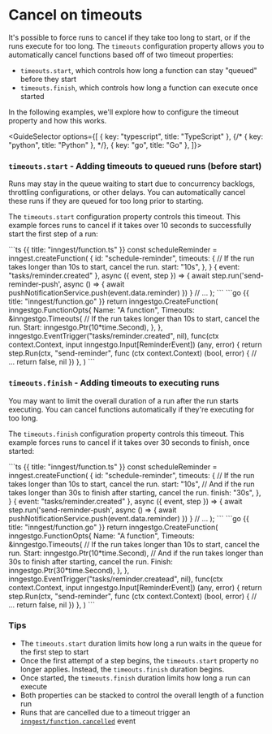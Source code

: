 
# Cancel on timeouts <VersionBadge version="TypeScript & Go only" />

It's possible to force runs to cancel if they take too long to start, or if the runs execute for too long.  The `timeouts` configuration property allows you to automatically cancel functions based off of two timeout properties:

- `timeouts.start`, which controls how long a function can stay "queued" before they start
- `timeouts.finish`, which controls how long a function can execute once started


In the following examples, we'll explore how to configure the timeout property and how this works.

<GuideSelector
  options={[
    { key: "typescript", title: "TypeScript" },
    {/* { key: "python", title: "Python" }, */},
    { key: "go", title: "Go" },
  ]}>


### `timeouts.start` - Adding timeouts to queued runs (before start)

Runs may stay in the queue waiting to start due to concurrency backlogs, throttling configurations, or other delays. You can automatically cancel these runs if they are queued for too long prior to starting.

The `timeouts.start` configuration property controls this timeout. This example forces runs to cancel if it takes over 10 seconds to successfully start the first step of a run:

<GuideSection show="typescript">
```ts {{ title: "inngest/function.ts" }}
const scheduleReminder = inngest.createFunction(
  {
    id: "schedule-reminder",
    timeouts: {
      // If the run takes longer than 10s to start, cancel the run.
      start: "10s",
    },
  }
  { event: "tasks/reminder.created" },
  async ({ event, step }) => {
    await step.run('send-reminder-push', async () => {
      await pushNotificationService.push(event.data.reminder)
    })
  }
  // ...
);
```
</GuideSection>

<GuideSection show="go">
```go {{ title: "inngest/function.go" }}
return inngestgo.CreateFunction(
	inngestgo.FunctionOpts{
		Name: "A function",
		Timeouts: &inngestgo.Timeouts{
			// If the run takes longer than 10s to start, cancel the run.
			Start: inngestgo.Ptr(10*time.Second),
		},
	},
	inngestgo.EventTrigger("tasks/reminder.created", nil),
	func(ctx context.Context, input inngestgo.Input[ReminderEvent]) (any, error) {
		return step.Run(ctx, "send-reminder", func (ctx context.Context) (bool, error) {
			// ...
			return false, nil
		})
	},
)
```
</GuideSection>

### `timeouts.finish` - Adding timeouts to executing runs

You may want to limit the overall duration of a run after the run starts executing. You can cancel functions automatically if they're executing for too long.

The `timeouts.finish` configuration property controls this timeout. This example forces runs to cancel if it takes over 30 seconds to finish, once started:

<GuideSection show="typescript">
```ts {{ title: "inngest/function.ts" }}
const scheduleReminder = inngest.createFunction(
  {
    id: "schedule-reminder",
    timeouts: {
      // If the run takes longer than 10s to start, cancel the run.
      start: "10s",
      // And if the run takes longer than 30s to finish after starting, cancel the run.
      finish: "30s",
    },
  }
  { event: "tasks/reminder.created" },
  async ({ event, step }) => {
    await step.run('send-reminder-push', async () => {
      await pushNotificationService.push(event.data.reminder)
    })
  }
  // ...
);
```
</GuideSection>

<GuideSection show="go">
```go {{ title: "inngest/function.go" }}
return inngestgo.CreateFunction(
	inngestgo.FunctionOpts{
		Name: "A function",
		Timeouts: &inngestgo.Timeouts{
			// If the run takes longer than 10s to start, cancel the run.
			Start: inngestgo.Ptr(10*time.Second),
			// And if the run takes longer than 30s to finish after starting, cancel the run.
			Finish: inngestgo.Ptr(30*time.Second),
		},
	},
	inngestgo.EventTrigger("tasks/reminder.createad", nil),
	func(ctx context.Context, input inngestgo.Input[ReminderEvent]) (any, error) {
		return step.Run(ctx, "send-reminder", func (ctx context.Context) (bool, error) {
			// ...
			return false, nil
		})
	},
)
```
</GuideSection>

</GuideSelector>

### Tips

* The `timeouts.start` duration limits how long a run waits in the queue for the first step to start
* Once the first attempt of a step begins, the `timeouts.start` property no longer applies.  Instead, the `timeouts.finish` duration begins.
* Once started, the `timeouts.finish` duration limits how long a run can execute
* Both properties can be stacked to control the overall length of a function run
* Runs that are cancelled due to a timeout trigger an [`inngest/function.cancelled`](/docs/reference/system-events/inngest-function-cancelled) event

